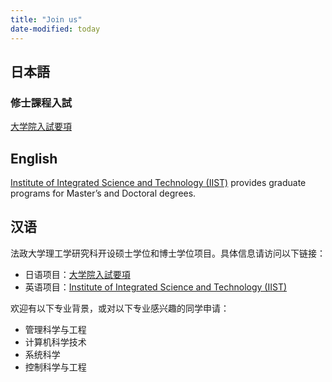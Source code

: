 ```yaml
---
title: "Join us"
date-modified: today
---
```



::: {.panel-tabset}
## 日本語
### 修士課程入試

[大学院入試要項](https://www.hosei.ac.jp/gs/jukensei/applicationguidelines/)

## English

[Institute of Integrated Science and Technology (IIST)](https://iist.hosei.ac.jp) provides graduate programs for Master's and Doctoral degrees.

## 汉语

法政大学理工学研究科开设硕士学位和博士学位项目。具体信息请访问以下链接：

- 日语项目：[大学院入試要項](https://www.hosei.ac.jp/gs/jukensei/applicationguidelines/)
- 英语项目：[Institute of Integrated Science and Technology (IIST)](https://iist.hosei.ac.jp)

欢迎有以下专业背景，或对以下专业感兴趣的同学申请：

- 管理科学与工程
- 计算机科学技术
- 系统科学
- 控制科学与工程
:::
